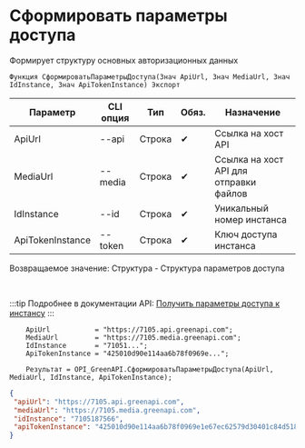 ﻿---
sidebar_position: 1
---


# Сформировать параметры доступа
 Формирует структуру основных авторизационных данных



`Функция СформироватьПараметрыДоступа(Знач ApiUrl, Знач MediaUrl, Знач IdInstance, Знач ApiTokenInstance) Экспорт`

  | Параметр | CLI опция | Тип | Обяз. | Назначение |
  |-|-|-|-|-|
  | ApiUrl | --api | Строка | &#x2714; | Ссылка на хост API |
  | MediaUrl | --media | Строка | &#x2714; | Ссылка на хост API для отправки файлов |
  | IdInstance | --id | Строка | &#x2714; | Уникальный номер инстанса |
  | ApiTokenInstance | --token | Строка | &#x2714; | Ключ доступа инстанса |

  
  Возвращаемое значение:   Структура -  Структура параметров доступа

<br/>

:::tip
Подробнее в документации API: [Получить параметры доступа к инстансу](https://green-api.com/docs/before-start/#parameters)
:::
<br/>



```bsl title="Пример использования для 1С:Предприятие/OneScript"
    ApiUrl           = "https://7105.api.greenapi.com";
    MediaUrl         = "https://7105.media.greenapi.com";
    IdInstance       = "71051...";
    ApiTokenInstance = "425010d90e114aa6b78f0969e...";

    Результат = OPI_GreenAPI.СформироватьПараметрыДоступа(ApiUrl, MediaUrl, IdInstance, ApiTokenInstance);
```
    



```json title="Результат"
{
 "apiUrl": "https://7105.api.greenapi.com",
 "mediaUrl": "https://7105.media.greenapi.com",
 "idInstance": "7105187566",
 "apiTokenInstance": "425010d90e114aa6b78f0969e1e67ec62579d30401c84d5183"
}
```
